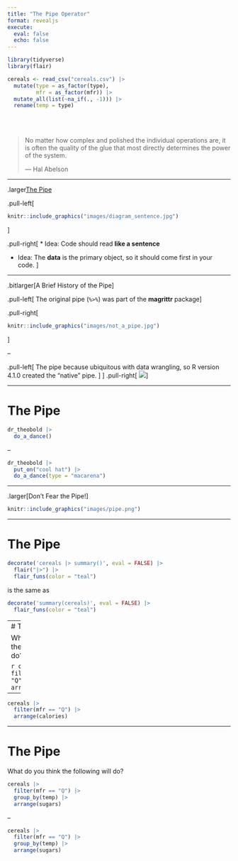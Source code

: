 ```yaml
---
title: "The Pipe Operator"
format: revealjs
execute: 
  eval: false
  echo: false
---
```


```r
library(tidyverse)
library(flair)

cereals <- read_csv("cereals.csv") |> 
  mutate(type = as_factor(type), 
         mfr = as_factor(mfr)) |> 
  mutate_all(list(~na_if(., -1))) |> 
  rename(temp = type)
```


</br>
</br> 

>No matter how complex and polished the individual operations are, it is often
the quality of the glue that most directly determines the power of the system.
>
>— Hal Abelson

---

.larger[The Pipe]

.pull-left[
```r
knitr::include_graphics("images/diagram_sentence.jpg")
```
]

.pull-right[
* Idea:  Code should read **like a sentence**

* Idea:  The **data** is the primary object, so it should come first in your
code.
]

---

.bitlarger[A Brief History of the Pipe]

.pull-left[
The original pipe (`%>%`) was part of the **magrittr** package
]

.pull-right[
```r
knitr::include_graphics("images/not_a_pipe.jpg")
```
]

--

.pull-left[
The pipe because ubiquitous with data wrangling, so R version 4.1.0 created 
the "native" pipe. 
]
]
.pull-right[
![](images/native_pipe.jpg)
]

---


# The Pipe

```r
dr_theobold |>
  do_a_dance()
```

--

```r
dr_theobold |>
  put_on("cool hat") |>
  do_a_dance(type = "macarena")
```

---

.larger[Don't Fear the Pipe!]

```r
knitr::include_graphics("images/pipe.png")
```

---

# The Pipe

```r
decorate('cereals |> summary()', eval = FALSE) |> 
  flair("|>") |> 
  flair_funs(color = "teal")
```

is the same as

```r
decorate('summary(cereals)', eval = FALSE) |> 
  flair_funs(color = "teal")
```

---
# The Pipe

What do you think the following will do?

```r
cereals |>
  filter(mfr == "Q") |>
  arrange(calories)
```

--

```r
cereals |>
  filter(mfr == "Q") |>
  arrange(calories)
```


---

# The Pipe

What do you think the following will do?

```r
cereals |>
  filter(mfr == "Q") |>
  group_by(temp) |> 
  arrange(sugars)
```


--

```r
cereals |>
  filter(mfr == "Q") |>
  group_by(temp) |> 
  arrange(sugars) 
```

